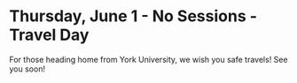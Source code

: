 # Thursday, June 1 - No Sessions - Travel Day 

For those heading home from York University, we wish you safe travels! See you soon!


